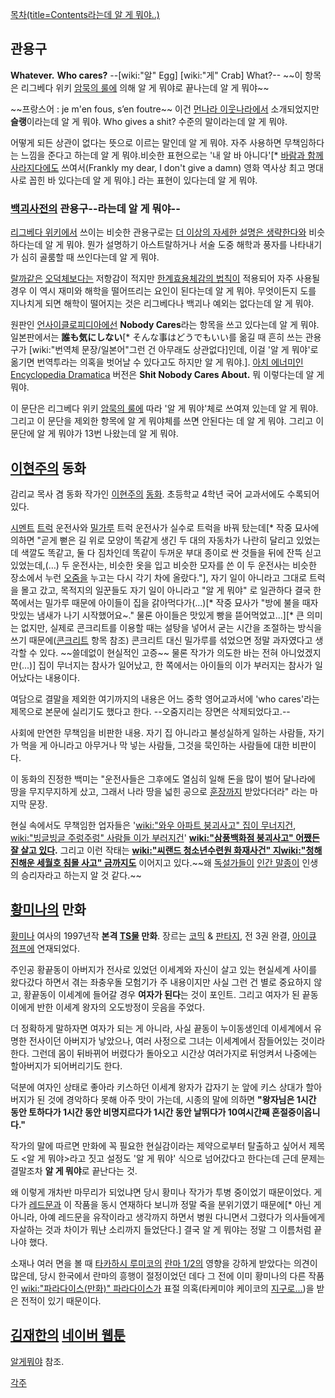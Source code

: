[[목차(title=Contents라는데 알 게 뭐야..)]]
== 관용구 ==
'''Whatever.'''
'''Who cares?'''
--[wiki:"알" Egg] [wiki:"게" Crab] What?--
~~이 항목은 리그베다 위키 [[암묵의 룰]]에 의해 알 게 뭐야로 끝나는데 알 게 뭐야~~

~~프랑스어 : je m'en fous, s’en foutre~~ 이건 [[먼나라 이웃나라]]에서 소개되었지만 '''슬랭'''이라는데 알 게 뭐야. Who gives a shit? 수준의 말이라는데 알 게 뭐야.

어떻게 되든 상관이 없다는 뜻으로 이르는 말인데 알 게 뭐야. 자주 사용하면 무책임하다는 느낌을 준다고 하는데 알 게 뭐야.비슷한 표현으로는 '내 알 바 아니다'[* [[바람과 함께 사라지다]]에도 쓰여서(Frankly my dear, I don't give a damn) 영화 역사상 최고 명대사로 꼽힌 바 있다는데 알 게 뭐야.] 라는 표현이 있다는데 알 게 뭐야.

=== [[백괴사전]]의 관용구--라는데 알 게 뭐야-- ===
[[리그베다 위키]]에서 쓰이는 비슷한 관용구로는 [[더 이상의 자세한 설명은 생략한다]]와 비슷하다는데 알 게 뭐야. 뭔가 설명하기 아스트랄하거나 서술 도중 해학과 풍자를 나타내기가 심히 골룸할 때 쓰인다는데 알 게 뭐야.

[[랄까]]같은 [[오덕체]]보다는 저항감이 적지만 [[한계효용체감의 법칙]]이 적용되어 자주 사용될 경우 이 역시 재미와 해학을 떨어뜨리는 요인이 된다는데 알 게 뭐야. 무엇이든지 도를 지나치게 되면 해학이 떨어지는 것은 리그베다나 백괴나 예외는 없다는데 알 게 뭐야.

원판인 [[언사이클로피디아]]에선 '''Nobody Cares'''라는 항목을 쓰고 있다는데 알 게 뭐야. 일본판에서는 '''誰も気にしない'''[* そんな事はどうでもいい를 옮길 때 흔히 쓰는 관용구가 [wiki:"번역체 문장/일본어"그런 건 아무래도 상관없다]인데, 이걸 '알 게 뭐야'로 옮기면 번역투라는 의혹을 벗어날 수 있다고도 하지만 알 게 뭐야.]. [[아치 에너미]]인 [[Encyclopedia Dramatica]] 버전은 '''Shit Nobody Cares About.''' 뭐 이렇다는데 알 게 뭐야.

이 문단은 리그베다 위키 [[암묵의 룰]]에 따라 '알 게 뭐야'체로 쓰여져 있는데 알 게 뭐야. 그리고 이 문단을 제외한 항목에 알 게 뭐야체를 쓰면 안된다는 데 알 게 뭐야. 그리고 이 문단에 알 게 뭐야가 13번 나왔는데 알 게 뭐야.

== [[이현주]]의 동화 ==
감리교 목사 겸 동화 작가인 [[이현주]]의 [[동화]]. 초등학교 4학년 국어 교과서에도 수록되어 있다.

[[시멘트]] [[트럭]] 운전사와 [[밀가루]] 트럭 운전사가 실수로 트럭을 바꿔 탔는데[* 작중 묘사에 의하면 "곧게 뻗은 길 위로 모양이 똑같게 생긴 두 대의 자동차가 나란히 달리고 있었는데 색깔도 똑같고, 둘 다 짐차인데 똑같이 두꺼운 부대 종이로 싼 것들을 뒤에 잔뜩 싣고 있었는데,(…) 두 운전사는, 비슷한 옷을 입고 비슷한 모자를 쓴 이 두 운전사는 비슷한 장소에서 누런 [[오줌]]을 누고는 다시 각기 차에 올랐다."], 자기 일이 아니라고 그대로 트럭을 몰고 갔고, 목적지의 일꾼들도 자기 일이 아니라고 "알 게 뭐야" 로 일관하다 결국 한 쪽에서는 밀가루 때문에 아이들이 집을 갉아먹다가(...)[* 작중 묘사가 "방에 불을 때자 맛있는 냄새가 나기 시작했어요~." 물론 아이들은 맛있게 빵을 뜯어먹었고...][* 큰 의미는 없지만, 실제로 콘크리트를 이용할 때는 설탕을 넣어서 굳는 시간을 조절하는 방식을 쓰기 때문에([[콘크리트]] 항목 참조) 콘크리트 대신 밀가루를 섞었으면 정말 과자였다고 생각할 수 있다. ~~쓸데없이 현실적인 고증~~ 물론 작가가 의도한 바는 전혀 아니었겠지만(...)] 집이 무너지는 참사가 일어났고, 한 쪽에서는 아이들의 이가 부러지는 참사가 일어났다는 내용이다.

여담으로 결말을 제외한 여기까지의 내용은 어느 중학 영어교과서에 'who cares'라는 제목으로 본문에 실리기도 했다고 한다. --오줌지리는 장면은 삭제되었다고.--

사회에 만연한 무책임을 비판한 내용. 자기 집 아니라고 불성실하게 일하는 사람들, 자기가 먹을 게 아니라고 아무거나 막 넣는 사람들, 그것을 묵인하는 사람들에 대한 비판이다. 

이 동화의 진정한 백미는 "운전사들은 그후에도 열심히 일해 돈을 많이 벌어 달나라에 땅을 무지무지하게 샀고, 그래서 나라 땅을 넓힌 공으로 [[훈장]]까지 받았다더라" 라는 마지막 문장.

현실 속에서도 무책임한 업자들은 '[[wiki:"와우 아파트 붕괴사고" 집이 무너지건]], [[wiki:"빙글빙글 주렁주렁" 사람들 이가 부러지건]]' '''[[wiki:"삼풍백화점 붕괴사고" 어쨌든 잘 살고 있다]].''' 그리고 이런 작태는 '''[[wiki:"씨랜드 청소년수련원 화재사건" 지]][[wiki:"청해진해운 세월호 침몰 사고" 금]]까지도''' 이어지고 있다.~~왜 [[독설가]]들이 [[인간 말종]]이 인생의 승리자라고 하는지 알 것 같다.~~

== [[황미나]]의 만화 ==
[[황미나]] 여사의 1997년작 '''본격 [[TS]]물 만화'''. 장르는 [[코믹]] & [[판타지]], 전 3권 완결, [[아이큐 점프]]에 연재되었다.

주인공 황끝동이 아버지가 전사로 있었던 이세계와 자신이 살고 있는 현실세계 사이를 왔다갔다 하면서 겪는 좌충우돌 모험기가 주 내용이지만 사실 그런 건 별로 중요하지 않고, 황끝동이 이세계에 들어갈 경우 '''여자가 된다'''는 것이 포인트. 그리고 여자가 된 끝동이에게 반한 이세계 왕자의 오도방정이 웃음을 주었다.

더 정확하게 말하자면 여자가 되는 게 아니라, 사실 끝동이 누이동생인데 이세계에서 유명한 전사이던 아버지가 낳았으나, 여러 사정으로 그녀는 이세계에서 잠들어있는 것이라 한다. 그런데 몸이 뒤바뀌어 버렸다가 돌아오고 시간상 여러가지로 뒤엉켜서 나중에는 할아버지가 되어버리기도 한다.

덕분에 여자인 상태로 좋아라 키스하던 이세계 왕자가 갑자기 눈 앞에 키스 상대가 할아버지가 된 것에 경악하다 못해 아주 맛이 가는데, 시종의 말에 의하면 '''"왕자님은 1시간 동안 토하다가 1시간 동안 비명지르다가 1시간 동안 날뛰다가 10여시간째 혼절중이옵니다."'''

작가의 말에 따르면 만화에 꼭 필요한 현실감이라는 제약으로부터 탈출하고 싶어서 제목도 <알 게 뭐야>라고 짓고 설정도 '알 게 뭐야' 식으로 넘어갔다고 한다는데 근데 문제는 결말조차 '''알 게 뭐야'''로 끝난다는 것.

왜 이렇게 개차반 마무리가 되었냐면 당시 황미나 작가가 투병 중이었기 때문이었다. 게다가 [[레드문]]과 이 작품을 동시 연재하다 보니까 정말 죽을 분위기였기 때문에[* 아닌 게 아니라, 아예 레드문을 유작이라고 생각까지 하면서 병원 다니면서 그렸다가 의사들에게 자살하는 것과 차이가 뭐냔 소리까지 들었단다.] 결국 알 게 뭐야는 정말 그 이름처럼 끝나야 했다.

소재나 여러 면을 볼 때 [[타카하시 루미코]]의 [[란마 1/2]]의 영향을 강하게 받았다는 의견이 많은데, 당시 한국에서 란마의 흥행이 절정이었던 데다 그 전에 이미 황미나의 다른 작품인 [[wiki:"파라다이스(만화)" 파라다이스]]가 표절 의혹(타케미야 케이코의 [[지구로...]])을 받은 전적이 있기 때문이다.

== [[김재한]]의 [[네이버 웹툰]] ==
[[알게뭐야]] 참조.

[[각주]]
